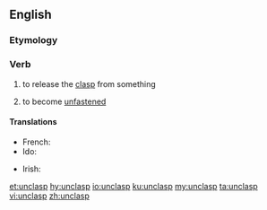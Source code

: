 ==English==

===Etymology===
{{prefix|un|clasp|lang=en}}

===Verb===
{{en-verb}}

# {{lb|en|transitive}} to release the [[clasp]] from something
# {{lb|en|intransitive}} to become [[unfastened]]

====Translations====
{{trans-top|to release the clasp from something}}
* French: {{t+|fr|dégrafer}}
* Ido: {{t+|io|desagrafagar}}
{{trans-mid}}
* Irish: {{t|ga|dínasc}}
{{trans-bottom}}

[[et:unclasp]]
[[hy:unclasp]]
[[io:unclasp]]
[[ku:unclasp]]
[[my:unclasp]]
[[ta:unclasp]]
[[vi:unclasp]]
[[zh:unclasp]]
